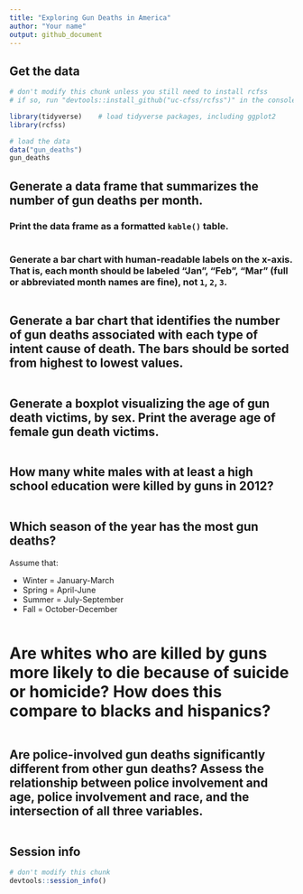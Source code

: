```yaml
---
title: "Exploring Gun Deaths in America"
author: "Your name"
output: github_document
---
```


## Get the data

```r
# don't modify this chunk unless you still need to install rcfss
# if so, run "devtools::install_github("uc-cfss/rcfss")" in the console first

library(tidyverse)    # load tidyverse packages, including ggplot2
library(rcfss)

# load the data
data("gun_deaths")
gun_deaths
```

## Generate a data frame that summarizes the number of gun deaths per month.

### Print the data frame as a formatted `kable()` table.

```r

```

### Generate a bar chart with human-readable labels on the x-axis. That is, each month should be labeled "Jan", "Feb", "Mar" (full or abbreviated month names are fine), not `1`, `2`, `3`.

```r

```

## Generate a bar chart that identifies the number of gun deaths associated with each type of intent cause of death. The bars should be sorted from highest to lowest values.

```r

```

## Generate a boxplot visualizing the age of gun death victims, by sex. Print the average age of female gun death victims.

```r

```

## How many white males with at least a high school education were killed by guns in 2012?

```r

```

## Which season of the year has the most gun deaths?

Assume that:

* Winter = January-March
* Spring = April-June
* Summer = July-September
* Fall = October-December

```r

```

# Are whites who are killed by guns more likely to die because of suicide or homicide? How does this compare to blacks and hispanics?

```r

```

## Are police-involved gun deaths significantly different from other gun deaths? Assess the relationship between police involvement and age, police involvement and race, and the intersection of all three variables.

```r

```

## Session info

```r
# don't modify this chunk
devtools::session_info()
```


